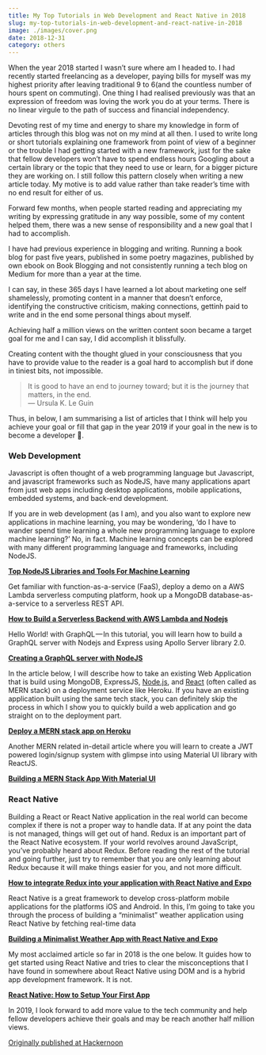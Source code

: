 ```yaml
---
title: My Top Tutorials in Web Development and React Native in 2018
slug: my-top-tutorials-in-web-development-and-react-native-in-2018
image: ./images/cover.png
date: 2018-12-31
category: others
---
```


When the year 2018 started I wasn’t sure where am I headed to. I had recently started freelancing as a developer, paying bills for myself was my highest priority after leaving traditional 9 to 6(and the countless number of hours spent on commuting). One thing I had realised previously was that an expression of freedom was loving the work you do at your terms. There is no linear virgule to the path of success and financial independency.

Devoting rest of my time and energy to share my knowledge in form of articles through this blog was not on my mind at all then. I used to write long or short tutorials explaining one framework from point of view of a beginner or the trouble I had getting started with a new framework, just for the sake that fellow developers won’t have to spend endless hours Googling about a certain library or the topic that they need to use or learn, for a bigger picture they are working on. I still follow this pattern closely when writing a new article today. My motive is to add value rather than take reader’s time with no end result for either of us.

Forward few months, when people started reading and appreciating my writing by expressing gratitude in any way possible, some of my content helped them, there was a new sense of responsibility and a new goal that I had to accomplish.

I have had previous experience in blogging and writing. Running a book blog for past five years, published in some poetry magazines, published by own ebook on Book Blogging and not consistently running a tech blog on Medium for more than a year at the time.

I can say, in these 365 days I have learned a lot about marketing one self shamelessly, promoting content in a manner that doesn’t enforce, identifying the constructive criticism, making connections, gettinh paid to write and in the end some personal things about myself.

Achieving half a million views on the written content soon became a target goal for me and I can say, I did accomplish it blissfully.

Creating content with the thought glued in your consciousness that you have to provide value to the reader is a goal hard to accomplish but if done in tiniest bits, not impossible.

> It is good to have an end to journey toward; but it is the journey that matters, in the end.  
> ― Ursula K. Le Guin

Thus, in below, I am summarising a list of articles that I think will help you achieve your goal or fill that gap in the year 2019 if your goal in the new is to become a developer 🎉.

### **Web Development**

Javascript is often thought of a web programming language but Javascript, and javascript frameworks such as NodeJS, have many applications apart from just web apps including desktop applications, mobile applications, embedded systems, and back-end development.

If you are in web development (as I am), and you also want to explore new applications in machine learning, you may be wondering, ‘do I have to wander spend time learning a whole new programming language to explore machine learning?’ No, in fact. Machine learning concepts can be explored with many different programming language and frameworks, including NodeJS.

[**Top NodeJS Libraries and Tools For Machine Learning**](https://medium.com/crowdbotics/top-nodejs-libraries-and-tools-for-machine-learning-ae0c106c9a69)

Get familiar with function-as-a-service (FaaS), deploy a demo on a AWS Lambda serverless computing platform, hook up a MongoDB database-as-a-service to a serverless REST API.

[**How to Build a Serverless Backend with AWS Lambda and Nodejs**](https://medium.com/crowdbotics/how-to-build-a-serverless-backend-with-aws-lambda-and-nodejs-e0d1257086b4)

Hello World! with GraphQL — In this tutorial, you will learn how to build a GraphQL server with Nodejs and Express using Apollo Server library 2.0.

[**Creating a GraphQL server with NodeJS**](https://medium.com/crowdbotics/creating-a-graphql-server-with-nodejs-ef9814a7e0e6)

In the article below, I will describe how to take an existing Web Application that is build using MongoDB, ExpressJS, [Node.js](http://crowdbotics.com/build/node-js?utm_source=medium&utm_campaign=nodeh&utm_medium=node&utm_content=mern), and [React](https://www.crowdbotics.com/build/react) (often called as MERN stack) on a deployment service like Heroku. If you have an existing application built using the same tech stack, you can definitely skip the process in which I show you to quickly build a web application and go straight on to the deployment part.

[**Deploy a MERN stack app on Heroku**](https://medium.com/crowdbotics/deploy-a-mern-stack-app-on-heroku-b0c255744a70)

Another MERN related in-detail article where you will learn to create a JWT powered login/signup system with glimpse into using Material UI library with ReactJS.

[**Building a MERN Stack App With Material UI**](https://medium.com/crowdbotics/building-a-mern-stack-app-with-material-ui-33ff8ca4da01)

### React Native

Building a React or React Native application in the real world can become complex if there is not a proper way to handle data. If at any point the data is not managed, things will get out of hand. Redux is an important part of the React Native ecosystem. If your world revolves around JavaScript, you’ve probably heard about Redux. Before reading the rest of the tutorial and going further, just try to remember that you are only learning about Redux because it will make things easier for you, and not more difficult.

[**How to integrate Redux into your application with React Native and Expo**](https://medium.freecodecamp.org/how-to-integrate-redux-into-your-application-with-react-native-and-expo-ec37c9ca6033)

React Native is a great framework to develop cross-platform mobile applications for the platforms iOS and Android. In this, I’m going to take you through the process of building a “minimalist” weather application using React Native by fetching real-time data

[**Building a Minimalist Weather App with React Native and Expo**](https://blog.expo.io/building-a-minimalist-weather-app-with-react-native-and-expo-fe7066e02c09)

My most acclaimed article so far in 2018 is the one below. It guides how to get started using React Native and tries to clear the misconceptions that I have found in somewhere about React Native using DOM and is a hybrid app development framework. It is not.

[**React Native: How to Setup Your First App**](https://hackernoon.com/react-native-how-to-setup-your-first-app-a36c450a8a2f)

In 2019, I look forward to add more value to the tech community and help fellow developers achieve their goals and may be reach another half million views.

[Originally published at Hackernoon](https://medium.com/hackernoon/my-top-tutorials-in-web-development-and-react-native-in-2018-627da9e0481f)

